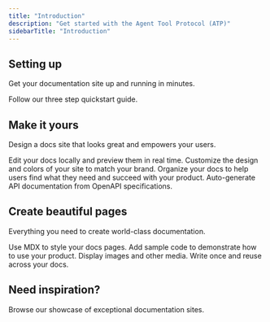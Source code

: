```yaml
---
title: "Introduction"
description: "Get started with the Agent Tool Protocol (ATP)"
sidebarTitle: "Introduction"
---
```


## Setting up

Get your documentation site up and running in minutes.

<Card title="Start here" icon="rocket" horizontal href="/quickstart">
  Follow our three step quickstart guide.
</Card>

## Make it yours

Design a docs site that looks great and empowers your users.

<Columns cols={2}>
  <Card title="Edit locally" icon="pen-to-square" href="/development">
    Edit your docs locally and preview them in real time.
  </Card>

  <Card title="Customize your site" icon="palette" href="/essentials/settings">
    Customize the design and colors of your site to match your brand.
  </Card>

  <Card title="Set up navigation" icon="map" href="/essentials/navigation">
    Organize your docs to help users find what they need and succeed with your product.
  </Card>

  <Card title="API documentation" icon="terminal" href="/api-reference/introduction">
    Auto-generate API documentation from OpenAPI specifications.
  </Card>
</Columns>

## Create beautiful pages

Everything you need to create world-class documentation.

<Columns cols={2}>
  <Card title="Write with MDX" icon="pen-fancy" href="/essentials/markdown">
    Use MDX to style your docs pages.
  </Card>

  <Card title="Code samples" icon="code" href="/essentials/code">
    Add sample code to demonstrate how to use your product.
  </Card>

  <Card title="Images" icon="image" href="/essentials/images">
    Display images and other media.
  </Card>

  <Card title="Reusable snippets" icon="recycle" href="/essentials/reusable-snippets">
    Write once and reuse across your docs.
  </Card>
</Columns>

## Need inspiration?

<Card title="See complete examples" icon="stars" href="https://mintlify.com/customers">
  Browse our showcase of exceptional documentation sites.
</Card>